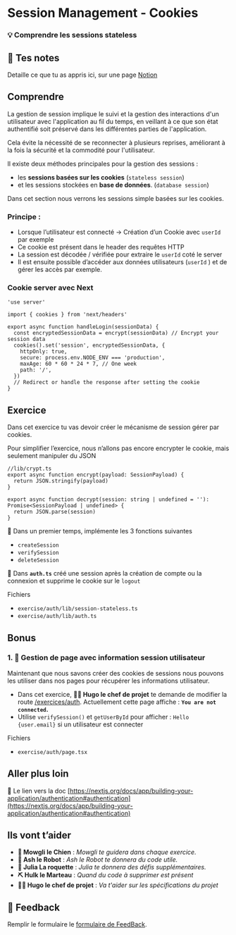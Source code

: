 # Session Management - Cookies

### 💡 Comprendre les sessions stateless

## 📝 Tes notes

Detaille ce que tu as appris ici, sur une page [Notion](https://go.mikecodeur.com/course-notes-template)

## Comprendre

La gestion de session implique le suivi et la gestion des interactions d'un utilisateur avec l'application au fil du temps, en veillant à ce que son état authentifié soit préservé dans les différentes parties de l'application.

Cela évite la nécessité de se reconnecter à plusieurs reprises, améliorant à la fois la sécurité et la commodité pour l'utilisateur.

Il existe deux méthodes principales pour la gestion des sessions :

- les **sessions basées sur les cookies** (`stateless session`)
- et les sessions stockées en **base de données**. (`database session`)

Dans cet section nous verrons les sessions simple basées sur les cookies.

### Principe :

- Lorsque l’utilisateur est connecté → Création d’un Cookie avec `userId` par exemple
- Ce cookie est présent dans le header des requêtes HTTP
- La session est décodée / vérifiée pour extraire le `userId` coté le server
- Il est ensuite possible d’accéder aux données utilisateurs (`userId` ) et de gérer les accès par exemple.

### Cookie server avec Next

```tsx
'use server'

import { cookies } from 'next/headers'

export async function handleLogin(sessionData) {
  const encryptedSessionData = encrypt(sessionData) // Encrypt your session data
  cookies().set('session', encryptedSessionData, {
    httpOnly: true,
    secure: process.env.NODE_ENV === 'production',
    maxAge: 60 * 60 * 24 * 7, // One week
    path: '/',
  })
  // Redirect or handle the response after setting the cookie
}
```

## Exercice

Dans cet exercice tu vas devoir créer le mécanisme de session gérer par cookies.

Pour simplifier l’exercice, nous n’allons pas encore encrypter le cookie, mais seulement manipuler du JSON

```tsx
//lib/crypt.ts
export async function encrypt(payload: SessionPayload) {
  return JSON.stringify(payload)
}

export async function decrypt(session: string | undefined = ''): Promise<SessionPayload | undefined> {
  return JSON.parse(session)
}
```

🐶 Dans un premier temps, implémente les 3 fonctions suivantes

- `createSession`
- `verifySession`
- `deleteSession`

**🐶** Dans **`auth.ts`** créé une session après la création de compte ou la connexion et supprime le cookie sur le `logout`

Fichiers

- `exercise/auth/lib/session-stateless.ts`
- `exercise/auth/lib/auth.ts`

## Bonus

### 1. 🚀 Gestion de page avec information session utilisateur

Maintenant que nous savons créer des cookies de sessions nous pouvons les utiliser dans nos pages pour récupérer les informations utilisateur.

- Dans cet exercice, **👨‍✈️ Hugo le chef de projet** te demande de modifier la route [/exercices/auth](http://localhost:3000/exercises/auth). Actuellement cette page affiche : **`You are not connected`.**
- Utilise `verifySession()` et `getUserById` pour afficher : `Hello {user.email}` si un utilisateur est connecter

Fichiers

- `exercise/auth/page.tsx`

## Aller plus loin

📑 Le lien vers la doc [https://nextjs.org/docs/app/building-your-application/authentication#authentication](https://nextjs.org/docs/app/building-your-application/authentication#authentication)

## Ils vont t’aider

- **🐶 Mowgli le Chien** : _Mowgli te guidera dans chaque exercice._
- **🤖 Ash le Robot** : _Ash le Robot te donnera du code utile._
- **🚀 Julia La roquette** : _Julia te donnera des défis supplémentaires._
- **⛏️ Hulk le Marteau** : _Quand du code à supprimer est présent_
- **👨‍✈️ Hugo le chef de projet** : _Va t'aider sur les spécifications du projet_

## 🐜 Feedback

Remplir le formulaire le [formulaire de FeedBack](https://go.mikecodeur.com/cours-next-avis?entry.1912869708=Next%20PRO&entry.1430994900=5.Next%20Auth&entry.533578441=04%20session-management-cookies).
